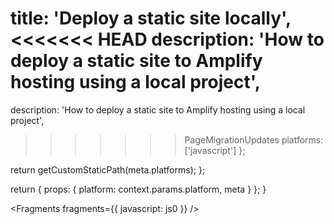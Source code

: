 
  title: 'Deploy a static site locally',
<<<<<<< HEAD
  description: 'How to deploy a static site to Amplify hosting using a local project',
=======
  description:
    'How to deploy a static site to Amplify hosting using a local project',
>>>>>>> PageMigrationUpdates
  platforms: ['javascript']
};

  return getCustomStaticPath(meta.platforms);
};

  return {
    props: {
      platform: context.params.platform,
      meta
    }
  };
}


<Fragments fragments={{ javascript: js0 }} />
